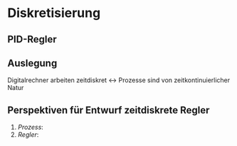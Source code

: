 # Diskretisierung

## PID-Regler



## Auslegung

Digitalrechner arbeiten zeitdiskret $\leftrightarrow$ Prozesse sind von zeitkontinuierlicher Natur

::: callout-note
## Perspektiven für Entwurf zeitdiskrete Regler

1.  *Prozess*:
2.  *Regler*:
:::